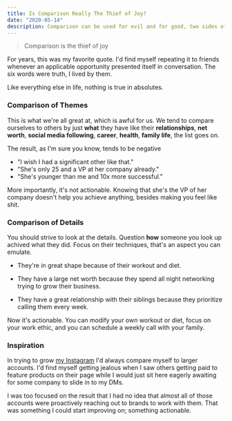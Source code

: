 ```yaml
---
title: Is Comparison Really The Thief of Joy?
date: "2020-05-14"
description: Comparison can be used for evil and for good, two sides of the same coin
---
```


> Comparison is the thief of joy

For years, this was my favorite quote. I'd find myself repeating it to friends whenever an applicable opportunity presented itself in conversation. The six words were truth, I lived by them.

Like everything else in life, nothing is true in absolutes.

### Comparison of Themes

This is what we're all great at, which is awful for us. We tend to compare ourselves to others by just **what** they have like their **relationships**, **net worth**, **social media following**, **career**, **health**, **family life**, the list goes on.

The result, as I'm sure you know, tends to be negative

- "I wish I had a significant other like that."
- "She's only 25 and a VP at her company already."
- "She's younger than me and 10x more successful."

More importantly, it's not actionable. Knowing that she's the VP of her company doesn't help you achieve anything, besides making you feel like shit.

### Comparison of Details

You should strive to look at the details. Question **how** someone you look up achived what they did. Focus on their techniques, that's an aspect you can emulate.

- They're in great shape because of their workout and diet.

- They have a large net worth because they spend all night networking trying to grow their business.

- They have a great relationship with their siblings because they prioritize calling them every week.

Now it's actionable. You can modify your own workout or diet, focus on your work ethic, and you can schedule a weekly call with your family.

### Inspiration

In trying to grow [my Instagram](https://www.instagram.com/francistogram/) I'd always compare myself to larger accounts. I'd find myself getting jealous when I saw others getting paid to feature products on their page while I would just sit here eagerly awaiting for some company to slide in to my DMs.

I was too focused on the result that I had no idea that almost all of those accounts were proactively reaching out to brands to work with them. That was something I could start improving on; something actionable.
